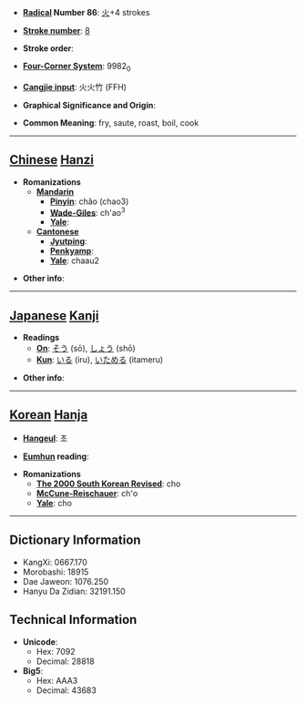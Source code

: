 * '''[[Wiktionary:Chinese radical index| Radical]] Number 86''': [[Wiktionary:Chinese radical index 火|火]]+4 strokes

* '''[[Wiktionary:Chinese total strokes index|Stroke number]]''': [[Wiktionary:Chinese total strokes index 8|8]]

* '''Stroke order''': 

* '''[[Wiktionary:Chinese four corner index|Four-Corner System]]''': 9982<sub>0</sub>

* '''[[Wiktionary:Chinese Cangjie index|Cangjie input]]''': 火火竹 (FFH)

* '''Graphical Significance and Origin''': 

* '''Common Meaning''': fry, saute, roast, boil, cook

----

== [[Chinese]] [[Hanzi]] ==

* '''Romanizations'''
** '''[[Mandarin]]'''
*** '''[[Pinyin]]''': chǎo (chao3)
*** '''[[Wade-Giles]]''': ch'ao<sup>3</sup>
*** '''[[Yale]]''': 
** '''[[Cantonese]]'''
*** '''[[Jyutping]]''':
*** '''[[Penkyamp]]''': 
*** '''[[Yale]]''': chaau2

* '''Other info''': 

----

== [[Japanese]] [[Kanji]] ==

* '''Readings'''
** '''[[On]]''': [[そう]] (sō), [[しょう]] (shō)
** '''[[Kun]]''': [[いる]] (iru), [[いためる]] (itameru)

* '''Other info''':  

----

== [[Korean]] [[Hanja]] ==

* '''[[Hangeul]]''': 초

* '''[[Eumhun]] reading''': 

* '''Romanizations'''
** '''[[The 2000 South Korean Revised Romanization|The 2000 South Korean Revised]]''': cho
** '''[[McCune-Reischauer]]''': ch'o
** '''[[Yale]]''': cho

----

== Dictionary Information ==

* KangXi: 0667.170
* Morobashi: 18915
* Dae Jaweon: 1076.250
* Hanyu Da Zidian: 32191.150

== Technical Information ==

* '''Unicode''':
** Hex: 7092
** Decimal: 28818
* '''Big5''':
** Hex: AAA3
** Decimal: 43683